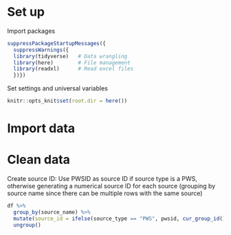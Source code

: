 
# Set up

Import packages
```r
suppressPackageStartupMessages({
  suppressWarnings({
  library(tidyverse)   # Data wrangling
  library(here)        # File management
  library(readxl)      # Read excel files
  })})
```

Set settings and universal variables
```r
knitr::opts_knit$set(root.dir = here())
```

# Import data

# Clean data

Create source ID:
Use PWSID as source ID if source type is a PWS, otherwise generating a numerical source ID for each source (grouping by source name since there can be multiple rows with the same source)
```r
df %>%
  group_by(source_name) %>%
  mutate(source_id = ifelse(source_type == "PWS", pwsid, cur_group_id())) %>%
  ungroup()
```


```r

```


